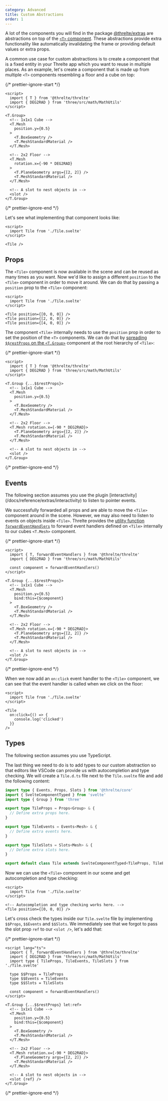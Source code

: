 ```yaml
---
category: Advanced
title: Custom Abstractions
order: 1
---
```


A lot of the components you will find in the package [@threlte/extras](/docs/reference/extras/getting-started)
are abstractions on top of the [`<T>` component](/docs/reference/core/t). These abstractions provide extra functionality like automatically
invalidating the frame or providing default values or extra props.

A common use case for custom abstractions is to create a component that is a fixed entity in your Threlte app which you want to reuse
in multiple places. As an example, let's create a component that is made up from multiple `<T>` components resembling a floor and a cube on top:

{/* prettier-ignore-start */}
```svelte title="Tile.svelte"
<script>
  import { T } from '@threlte/threlte'
  import { DEG2RAD } from 'three/src/math/MathUtils'
</script>

<T.Group>
  <!-- 1x1x1 Cube -->
  <T.Mesh
    position.y={0.5}
  >
    <T.BoxGeometry />
    <T.MeshStandardMaterial />
  </T.Mesh>

  <!-- 2x2 Floor -->
  <T.Mesh
    rotation.x={-90 * DEG2RAD}
  >
    <T.PlaneGeometry args={[2, 2]} />
    <T.MeshStandardMaterial />
  </T.Mesh>

  <!-- A slot to nest objects in -->
  <slot />
</T.Group>
```
{/* prettier-ignore-end */}

Let's see what implementing that component looks like:

```svelte title="Scene.svelte"
<script>
  import Tile from './Tile.svelte'
</script>

<Tile />
```

## Props

The `<Tile>` component is now available in the scene and can be reused as many times as you want.
Now we'd like to assign a different `position` to the `<Tile>` component in order to move it around.
We can do that by passing a `position` prop to the `<Tile>` component:

```svelte title="Scene.svelte"
<script>
  import Tile from './Tile.svelte'
</script>

<Tile position={[0, 0, 0]} />
<Tile position={[2, 0, 0]} />
<Tile position={[4, 0, 0]} />
```

The component `<Tile>` internally needs to use the `position` prop in order to set the position of the `<T>` components. We can do that by
[spreading `$$restProps` on the `<T.Group>`](https://svelte.dev/tutorial/spread-props) component at the root hierarchy of `<Tile>`:

{/* prettier-ignore-start */}
```svelte title="Tile.svelte" {6}m
<script>
  import { T } from '@threlte/threlte'
  import { DEG2RAD } from 'three/src/math/MathUtils'
</script>

<T.Group {...$$restProps}>
  <!-- 1x1x1 Cube -->
  <T.Mesh
    position.y={0.5}
  >
    <T.BoxGeometry />
    <T.MeshStandardMaterial />
  </T.Mesh>

  <!-- 2x2 Floor -->
  <T.Mesh rotation.x={-90 * DEG2RAD}>
    <T.PlaneGeometry args={[2, 2]} />
    <T.MeshStandardMaterial />
  </T.Mesh>

  <!-- A slot to nest objects in -->
  <slot />
</T.Group>
```
{/* prettier-ignore-end */}

## Events

<Tip type="info">
  The following section assumes you use the plugin
  [interactivity](/docs/reference/extras/interactivity) to listen to pointer events.
</Tip>

We successfully forwarded all props and are able to move the `<Tile>` component around in the scene.
However, we may also need to listen to events on objects inside `<Tile>`. Threlte provides the
[utility function `forwardEventHandlers`](/docs/reference/core/utilities#forwardeventhandlers)
to forward event handlers defined on `<Tile>` internally to our cubes `<T.Mesh>` component.

{/* prettier-ignore-start */}
```svelte title="Tile.svelte" {2}m {5,12}+
<script>
  import { T, forwardEventHandlers } from '@threlte/threlte'
  import { DEG2RAD } from 'three/src/math/MathUtils'

  const component = forwardEventHandlers()
</script>

<T.Group {...$$restProps}>
  <!-- 1x1x1 Cube -->
  <T.Mesh
    position.y={0.5}
    bind:this={$component}
  >
    <T.BoxGeometry />
    <T.MeshStandardMaterial />
  </T.Mesh>

  <!-- 2x2 Floor -->
  <T.Mesh rotation.x={-90 * DEG2RAD}>
    <T.PlaneGeometry args={[2, 2]} />
    <T.MeshStandardMaterial />
  </T.Mesh>

  <!-- A slot to nest objects in -->
  <slot />
</T.Group>
```
{/* prettier-ignore-end */}

When we now add an `on:click` event handler to the `<Tile>` component, we can see that the event handler is called when we click on the floor:

```svelte title="Scene.svelte"
<script>
  import Tile from './Tile.svelte'
</script>

<Tile
  on:click={() => {
    console.log('clicked')
  }}
/>
```

## Types

<Tip type="info">The following section assumes you use TypeScript.</Tip>

The last thing we need to do is to add types to our custom abstraction so that editors like VSCode can provide us with autocompletion and type checking.
We will create a `Tile.d.ts` file next to the `Tile.svelte` file and add the following content:

```ts title="Tile.d.ts"
import type { Events, Props, Slots } from '@threlte/core'
import { SvelteComponentTyped } from 'svelte'
import type { Group } from 'three'

export type TileProps = Props<Group> & {
  // Define extra props here.
}

export type TileEvents = Events<Mesh> & {
  // Define extra events here.
}

export type TileSlots = Slots<Mesh> & {
  // Define extra slots here.
}

export default class Tile extends SvelteComponentTyped<TileProps, TileEvents, TileSlots> {}
```

Now we can use the `<Tile>` component in our scene and get autocompletion and type checking:

```svelte title="Scene.svelte"
<script>
  import Tile from './Tile.svelte'
</script>

<!-- Autocompletion and type checking works here. -->
<Tile position={[0, 0, 0]} />
```

Let's cross check the types inside our `Tile.svelte` file by implementing `$$Props`, `$$Events` and `$$Slots`. We immediately see that we forgot to
pass the slot prop `ref` to our `<slot />`, let's add that:

{/* prettier-ignore-start */}
```svelte title="Tile.svelte" {1,13,30}m {4,6-8}+
<script lang="ts">
  import { T, forwardEventHandlers } from '@threlte/threlte'
  import { DEG2RAD } from 'three/src/math/MathUtils'
  import type { TileProps, TileEvents, TileSlots } from './Tile.svelte'

  type $$Props = TileProps
  type $$Events = TileEvents
  type $$Slots = TileSlots

  const component = forwardEventHandlers()
</script>

<T.Group {...$$restProps} let:ref>
  <!-- 1x1x1 Cube -->
  <T.Mesh
    position.y={0.5}
    bind:this={$component}
  >
    <T.BoxGeometry />
    <T.MeshStandardMaterial />
  </T.Mesh>

  <!-- 2x2 Floor -->
  <T.Mesh rotation.x={-90 * DEG2RAD}>
    <T.PlaneGeometry args={[2, 2]} />
    <T.MeshStandardMaterial />
  </T.Mesh>

  <!-- A slot to nest objects in -->
  <slot {ref} />
</T.Group>
```
{/* prettier-ignore-end */}
